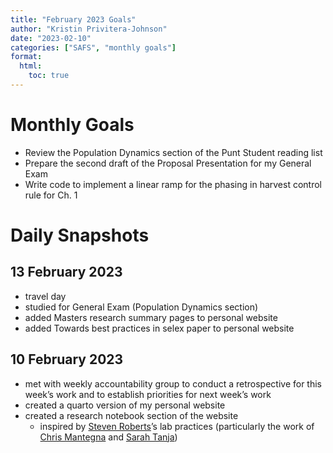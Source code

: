 ```yaml
---
title: "February 2023 Goals"
author: "Kristin Privitera-Johnson"
date: "2023-02-10"
categories: ["SAFS", "monthly goals"]
format:
  html:
    toc: true
---
```


# Monthly Goals
- Review the Population Dynamics section of the Punt Student reading list
- Prepare the second draft of the Proposal Presentation for my General Exam
- Write code to implement a linear ramp for the phasing in harvest control rule for Ch. 1

# Daily Snapshots

## 13 February 2023

- travel day
- studied for General Exam (Population Dynamics section)
- added Masters research summary pages to personal website
- added Towards best practices in selex paper to personal website

## 10 February 2023

- met with weekly accountability group to conduct a retrospective for this week's work and to establish priorities for next week's work
- created a quarto version of my personal website
- created a research notebook section of the website
    - inspired by [Steven Roberts](https://sr320.github.io/)'s lab practices (particularly the work of [Chris Mantegna](https://chrismantegna.github.io/) and [Sarah Tanja](https://sarahtanja.github.io/lab-book/))